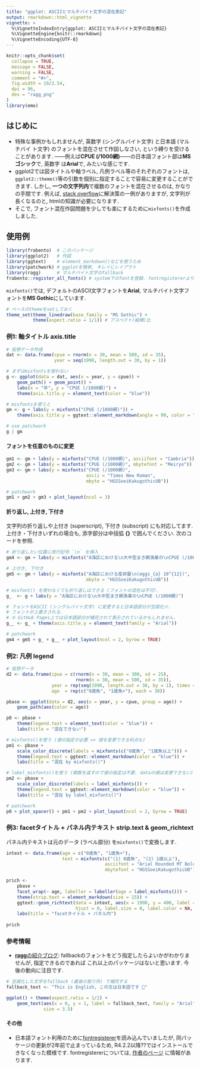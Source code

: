 ```yaml
---
title: "ggplot: ASCIIとマルチバイト文字の混在表記"
output: rmarkdown::html_vignette
vignette: >
  %\VignetteIndexEntry{ggplot: ASCIIとマルチバイト文字の混在表記}
  %\VignetteEngine{knitr::rmarkdown}
  %\VignetteEncoding{UTF-8}
---
```


```r
knitr::opts_chunk$set(
  collapse = TRUE,
  message = FALSE,
  warning = FALSE,
  comment = "#>",
  fig.width = 10/2.54,
  dpi = 96,
  dev = "ragg_png"
)
library(emo)
```

## はじめに
- 特殊な事例かもしれませんが, 英数字 (シングルバイト文字) と日本語 (マルチバイ
  ト文字) のフォントを混在させて作図しなさい, という縛りを受けることがあります.
  ——例えば**CPUE (/1000網)**——の日本語フォント部は**MS ゴシック**で, 英数字
  は**Arial**で, みたいな感じです.
- ggplot2では図タイトルや軸ラベル, 凡例ラベル等のそれぞれのフォントは,
  `ggplot2::theme()`等の引数を個別に指定することで容易に変更することができます.
  しかし, **一つの文字列内**で複数のフォントを混在させるのは, かなりの手間です. 
  例えば, [stack overflow](https://stackoverflow.com/questions/52852882/use-different-font-sizes-for-different-portions-of-text-in-ggplot2-title)に解決策の一例がありますが, 文字列が長くなるのと, htmlの知識が必要になります.
- そこで, フォント混在作図問題を少しでも楽にするために`mixfonts()`を作成しました.  

## 使用例
```r
library(frabento)  # このパッケージ
library(ggplot2)   # 作図
library(ggtext)    # element_markdown()などを使うため
library(patchwork) # ggplotを簡単, キレイにレイアウト 
library(ragg)      # マルチバイト文字のfallback
frabento::register_all_fonts() # system下のfontを登録. fontregistererより移植
```

`mixfonts()`では, デフォルトのASCII文字フォントを**Arial**,
マルチバイト文字フォントを**MS Gothic**にしています.

```r
# ベースのthemeをsetしておく
theme_set(theme_linedraw(base_family = "MS Gothic") +
          theme(aspect.ratio = 1/1)) # アスペクト(縦横)比
```

### 例1: 軸タイトル axis.title
```r
# 仮想データ作成
dat <- data.frame(cpue = rnorm(n = 30, mean = 500, sd = 35),
                  year = seq(1990, length.out = 30, by = 1))

# まずはmixfontsを使わない
g <- ggplot(data = dat, aes(x = year, y = cpue)) +
    geom_path() + geom_point() +
    labs(x = "年", y = "CPUE (/1000網)") +
    theme(axis.title.y = element_text(color = "blue"))

# mixfontsを使うと
gm <- g + labs(y = mixfonts("CPUE (/1000網)")) +
    theme(axis.title.y = ggtext::element_markdown(angle = 90, color = "blue"))

# use patchwork
g | gm
```

#### フォントを任意のものに変更
```r
gm1 <- gm + labs(y = mixfonts("CPUE (/1000網)", asciifont = "Cambria"))
gm2 <- gm + labs(y = mixfonts("CPUE (/1000網)", mbytefont = "Meiryo"))
gm3 <- gm + labs(y = mixfonts("CPUE (/1000網)",
                              ascii = "Times New Roman",
                              mbyte = "HGSSoeiKakugothicUB"))

# patchwork
gm1 + gm2 + gm3 + plot_layout(ncol = 3)
```

#### 折り返し, 上付き, 下付き
文字列の折り返しや上付き (superscript), 下付き (subscript) にも対応してます.  
上付き・下付きいずれの場合も, 添字部分は中括弧 **{}** で囲んでください. 次のコードを参照.

```r
# 折り返したい位置に改行記号 `\n` を挿入
gm4 <- gm + labs(y = mixfonts("A海区における\n大中型まき網漁業の\nCPUE (/1000網)"))

# 上付き, 下付き
gm5 <- gm + labs(y = mixfonts("A海区における産卵量\n(eggs_{a} 10^{12})",
                              mbyte = "HGSSoeiKakugothicUB"))

# mixfont() を使わなくても折り返しはできる (フォントの混在は不可).
g_  <- g + labs(y = "A海区における\n大中型まき網漁業の\nCPUE (/1000網)")

# フォントをASCII (シングルバイト文字) に変更すると日本語部分が豆腐化※.
# フォントが上書きされる.
# ※ GitHub Pages上では日本語部分が補完されて表示されているかもしれません.
g__ <- g_ + theme(axis.title.y = element_text(family = "Arial"))

# patchwork
gm4 + gm5 + g_ + g__ + plot_layout(ncol = 2, byrow = TRUE)
```

### 例2: 凡例 legend
```r
# 仮想データ
d2 <- data.frame(cpue = c(rnorm(n = 30, mean = 300, sd = 25),
                          rnorm(n = 30, mean = 500, sd = 35)),
                 year = rep(seq(1990, length.out = 30, by = 1), times = 2),
                 age  = rep(c("0歳魚", "1歳魚+"), each = 30))

pbase <- ggplot(data = d2, aes(x = year, y = cpue, group = age)) +
    geom_path(aes(color = age))

p0 <- pbase +
    theme(legend.text = element_text(color = "blue")) +
    labs(title = "混在できない")

# mixfonts()を使う (値の指定が必要 => 値を変更できる利点も)
pm1 <- pbase +
    scale_color_discrete(labels = mixfonts(c("0歳魚", "1歳魚以上"))) +
    theme(legend.text = ggtext::element_markdown(color = "blue")) +
    labs(title = "混在 by mixfonts()")

# label_mixfonts()を使う (関数を返すので値の指定は不要. dataの値は変更できない)
pm2 <- pbase +
    scale_color_discrete(labels = label_mixfonts()) +
    theme(legend.text = ggtext::element_markdown(color = "blue")) +
    labs(title = "混在 by label_mixfonts()")

# patchwork
p0 + plot_spacer() + pm1 + pm2 + plot_layout(ncol = 2, byrow = TRUE)
```

### 例3: facetタイトル + パネル内テキスト strip.text & geom_richtext
パネル内テキストは元のデータ (ラベル部分) を`mixfonts()`で変換します.

```r
intext <- data.frame(age = c("0歳魚", "1歳魚+"),
                     text = mixfonts(c("(1) 0歳魚", "(2) 1歳以上"),
                                     asciifont = "Arial Rounded MT Bold",
                                     mbytefont = "HGSSoeiKakugothicUB"))

prich <- 
    pbase + 
    facet_wrap(~ age, labeller = labeller(age = label_mixfonts())) + 
    theme(strip.text = element_markdown(size = 15)) +
    ggtext::geom_richtext(data = intext, aes(x = 1990, y = 400, label = text),
                          hjust = 0, label.size = 0, label.color = NA, fill = NA) +
    labs(title = "facetタイトル + パネル内")
    
prich
```

### 参考情報
- [**ragg**の紹介ブログ](https://www.tidyverse.org/blog/2021/02/modern-text-features/): 
  fallbackのフォントをどう指定したらよいかがわかりませんが, 指定できるのであれば
  これ以上のパッケージはないと思います. 今後の動向に注目です.

```r
# 豆腐化した文字をfallback (最後の拠り所) で補完する
fallback_text <- "This is English, この文は日本語です 🚀"

ggplot() + theme(aspect.ratio = 1/2) +
    geom_text(aes(x = 0, y = 1, label = fallback_text, family = "Arial"),
              size = 3.5)
```

#### その他
- 日本語フォント利用のために[fontregisterer](https://github.com/Gedevan-Aleksizde/fontregisterer)を読み込んでいましたが, 同パッケージの更新が2年前で止まっているため, R4.2.2以降??ではインストールできなくなった模様です. fontregistererについては, [作者のページ](https://ill-identified.hatenablog.com/entry/2021/09/10/231230) に情報があります.
